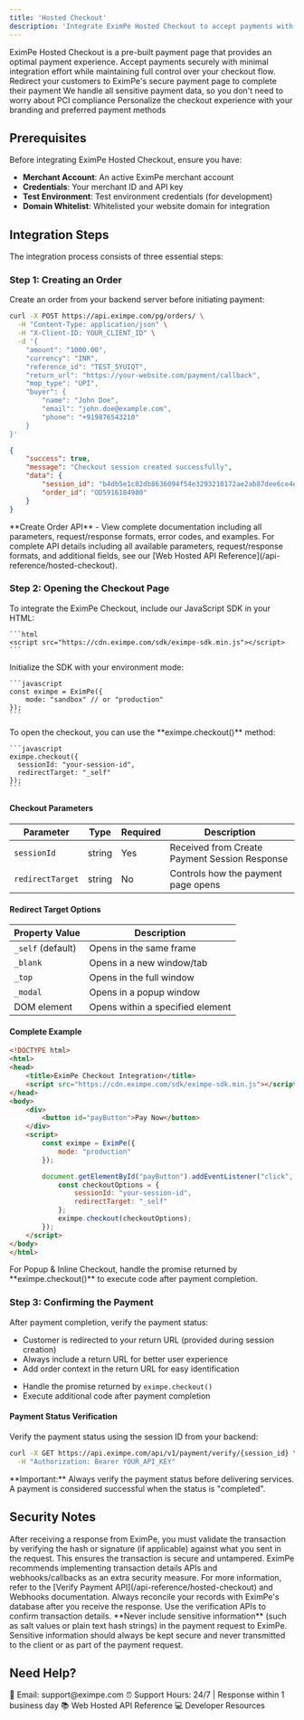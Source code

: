 ```yaml
---
title: 'Hosted Checkout'
description: 'Integrate EximPe Hosted Checkout to accept payments with minimal effort'
---
```


<Note>
  EximPe Hosted Checkout is a pre-built payment page that provides an optimal payment experience. Accept payments securely with minimal integration effort while maintaining full control over your checkout flow.
</Note>

<CardGroup cols={3}>
  <Card
    title="Simplified Checkout"
    icon="credit-card"
    href="#step-1-creating-an-order"
  >
    Redirect your customers to EximPe's secure payment page to complete their payment
  </Card>
  <Card
    title="Secure & PCI Compliant"
    icon="shield-check"
    href="#security-notes"
  >
    We handle all sensitive payment data, so you don't need to worry about PCI compliance
  </Card>
  <Card
    title="Customizable"
    icon="palette"
    href="#opening-the-checkout-page"
  >
    Personalize the checkout experience with your branding and preferred payment methods
  </Card>
</CardGroup>

## Prerequisites

Before integrating EximPe Hosted Checkout, ensure you have:

- **Merchant Account**: An active EximPe merchant account
- **Credentials**: Your merchant ID and API key
- **Test Environment**: Test environment credentials (for development)
- **Domain Whitelist**: Whitelisted your website domain for integration

## Integration Steps

The integration process consists of three essential steps:

### Step 1: Creating an Order

Create an order from your backend server before initiating payment:

<CodeGroup>

```bash cURL
curl -X POST https://api.eximpe.com/pg/orders/ \
  -H "Content-Type: application/json" \
  -H "X-Client-ID: YOUR_CLIENT_ID" \
  -d '{
    "amount": "1000.00",
    "currency": "INR",
    "reference_id": "TEST_5YUIQT",
    "return_url": "https://your-website.com/payment/callback",
    "mop_type": "UPI",
    "buyer": {
        "name": "John Doe",
        "email": "john.doe@example.com",
        "phone": "+919876543210"
    }
}'
```

```json Response
{
    "success": true,
    "message": "Checkout session created successfully",
    "data": {
        "session_id": "b4db5e1c82db8636094f54e3293218172ae2ab87dee6ce4e97c82db6c63f243a",
        "order_id": "OD5916184980"
    }
}
```

</CodeGroup>

<Card title="📚 API Reference" href="/api-reference/hosted-checkout#create-order">
  **Create Order API** - View complete documentation including all parameters, request/response formats, error codes, and examples.
</Card>

<Note>
  For complete API details including all available parameters, request/response formats, and additional fields, see our [Web Hosted API Reference](/api-reference/hosted-checkout).
</Note>

### Step 2: Opening the Checkout Page

<Steps>
  <Step title="Include JS SDK">
    To integrate the EximPe Checkout, include our JavaScript SDK in your HTML:
    
    ```html
    <script src="https://cdn.eximpe.com/sdk/eximpe-sdk.min.js"></script>
    ```
  </Step>
  
  <Step title="Initialize the SDK">
    Initialize the SDK with your environment mode:
    
    ```javascript
    const eximpe = EximPe({
        mode: "sandbox" // or "production"
    });
    ```
  </Step>
  
  <Step title="Open EximPe Checkout">
    To open the checkout, you can use the **eximpe.checkout()** method:
    
    ```javascript
    eximpe.checkout({
      sessionId: "your-session-id",
      redirectTarget: "_self"
    });
    ```
  </Step>
</Steps>

#### Checkout Parameters

| Parameter | Type | Required | Description |
|-----------|------|----------|-------------|
| `sessionId` | string | Yes | Received from Create Payment Session Response |
| `redirectTarget` | string | No | Controls how the payment page opens |

#### Redirect Target Options

| Property Value | Description |
|----------------|-------------|
| `_self` (default) | Opens in the same frame |
| `_blank` | Opens in a new window/tab |
| `_top` | Opens in the full window |
| `_modal` | Opens in a popup window |
| DOM element | Opens within a specified element |

#### Complete Example

```html
<!DOCTYPE html>
<html>
<head>
    <title>EximPe Checkout Integration</title>
    <script src="https://cdn.eximpe.com/sdk/eximpe-sdk.min.js"></script>
</head>
<body>
    <div>
        <button id="payButton">Pay Now</button>
    </div>
    <script>
        const eximpe = EximPe({
            mode: "production"
        });

        document.getElementById("payButton").addEventListener("click", () => {
            const checkoutOptions = {
                sessionId: "your-session-id",
                redirectTarget: "_self"
            };
            eximpe.checkout(checkoutOptions);
        });
    </script>
</body>
</html>
```

<Warning>
  For Popup & Inline Checkout, handle the promise returned by **eximpe.checkout()** to execute code after payment completion.
</Warning>

### Step 3: Confirming the Payment

After payment completion, verify the payment status:

<CardGroup cols={2}>
  <Card title="Redirect Checkout">
    <ul>
      <li>Customer is redirected to your return URL (provided during session creation)</li>
      <li>Always include a return URL for better user experience</li>
      <li>Add order context in the return URL for easy identification</li>
    </ul>
  </Card>
  <Card title="Popup & Inline Checkout">
    <ul>
      <li>Handle the promise returned by <code>eximpe.checkout()</code></li>
      <li>Execute additional code after payment completion</li>
    </ul>
  </Card>
</CardGroup>

#### Payment Status Verification

Verify the payment status using the session ID from your backend:

```bash
curl -X GET https://api.eximpe.com/api/v1/payment/verify/{session_id} \
  -H "Authorization: Bearer YOUR_API_KEY"
```

<Warning>
  **Important:** Always verify the payment status before delivering services. A payment is considered successful when the status is "completed".
</Warning>

## Security Notes

<CardGroup cols={2}>
  <Card title="Transaction Validation">
    After receiving a response from EximPe, you must validate the transaction by verifying the hash or signature (if applicable) against what you sent in the request. This ensures the transaction is secure and untampered.
  </Card>
  <Card title="Additional Security">
    EximPe recommends implementing transaction details APIs and webhooks/callbacks as an extra security measure. For more information, refer to the [Verify Payment API](/api-reference/hosted-checkout) and Webhooks documentation.
  </Card>
  <Card title="Record Reconciliation">
    Always reconcile your records with EximPe's database after you receive the response. Use the verification APIs to confirm transaction details.
  </Card>
  <Card title="Sensitive Information">
    **Never include sensitive information** (such as salt values or plain text hash strings) in the payment request to EximPe. Sensitive information should always be kept secure and never transmitted to the client or as part of the payment request.
  </Card>
</CardGroup>

## Need Help?

<CardGroup cols={2}>
  <Card
    title="Contact Support"
    icon="mail"
    href="mailto:support@eximpe.com"
  >
    📩 Email: support@eximpe.com  
    ⏰ Support Hours: 24/7 | Response within 1 business day
  </Card>
  <Card
    title="Developer Resources"
    icon="book-open"
    href="/api-reference/hosted-checkout"
  >
    📚 Web Hosted API Reference
    💻 Developer Resources
  </Card>
</CardGroup>
